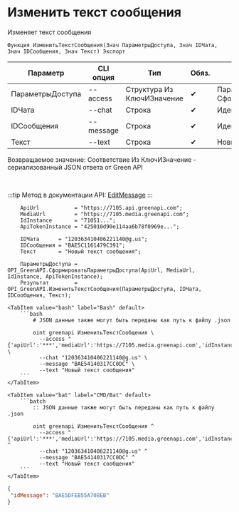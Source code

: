﻿---
sidebar_position: 8
description: Изменить текст сообщения и другие функции для работы с Green API в Открытом пакете интеграций - бесплатной open-source библиотеке интеграций для 1С:Предприятие 8, OneScript и CLI
keywords: [1C, 1С, 1С:Предприятие, 1С:Предприятие 8.3, API, Интеграция, Сервисы, Обмен, OneScript, CLI, Green API]
---


# Изменить текст сообщения
 Изменяет текст сообщения



`Функция ИзменитьТекстСообщения(Знач ПараметрыДоступа, Знач IDЧата, Знач IDСообщения, Знач Текст) Экспорт`

  | Параметр | CLI опция | Тип | Обяз. | Назначение |
  |-|-|-|-|-|
  | ПараметрыДоступа | --access | Структура Из КлючИЗначение | &#x2714; | Параметры доступа. См. СформироватьПараметрыДоступа |
  | IDЧата | --chat | Строка | &#x2714; | Идентификатор чата |
  | IDСообщения | --message | Строка | &#x2714; | Идентификатор сообщения |
  | Текст | --text | Строка | &#x2714; | Новый текст сообщения |

  
  Возвращаемое значение:   Соответствие Из КлючИЗначение - сериализованный JSON ответа от Green API

<br/>

:::tip
Метод в документации API: [EditMessage](https://green-api.com/docs/api/service/EditMessage/)
:::
<br/>



```bsl title="Пример использования для 1С:Предприятие/OneScript"
    ApiUrl           = "https://7105.api.greenapi.com";
    MediaUrl         = "https://7105.media.greenapi.com";
    IdInstance       = "71051...";
    ApiTokenInstance = "425010d90e114aa6b78f0969e...";

    IDЧата      = "120363410406221140@g.us";
    IDСообщения = "BAE5C1161479C391";
    Текст       = "Новый текст сообщения";

    ПараметрыДоступа = OPI_GreenAPI.СформироватьПараметрыДоступа(ApiUrl, MediaUrl, IdInstance, ApiTokenInstance);
    Результат        = OPI_GreenAPI.ИзменитьТекстСообщения(ПараметрыДоступа, IDЧата, IDСообщения, Текст);
```
    

 <Tabs>
  
    <TabItem value="bash" label="Bash" default>
        ```bash
            # JSON данные также могут быть переданы как путь к файлу .json
            
            oint greenapi ИзменитьТекстСообщения \
              --access "{'apiUrl':'***','mediaUrl':'https://7105.media.greenapi.com','idInstance':'7105187566','apiTokenInstance':'***'}" \
              --chat "120363410406221140@g.us" \
              --message "BAE54140317CC0DC" \
              --text "Новый текст сообщения"
        ```
    </TabItem>
  
    <TabItem value="bat" label="CMD/Bat" default>
        ```batch
            :: JSON данные также могут быть переданы как путь к файлу .json
            
            oint greenapi ИзменитьТекстСообщения ^
              --access "{'apiUrl':'***','mediaUrl':'https://7105.media.greenapi.com','idInstance':'7105187566','apiTokenInstance':'***'}" ^
              --chat "120363410406221140@g.us" ^
              --message "BAE54140317CC0DC" ^
              --text "Новый текст сообщения"
        ```
    </TabItem>
</Tabs>


```json title="Результат"
{
 "idMessage": "BAE5DFEB55A708EB"
}
```
